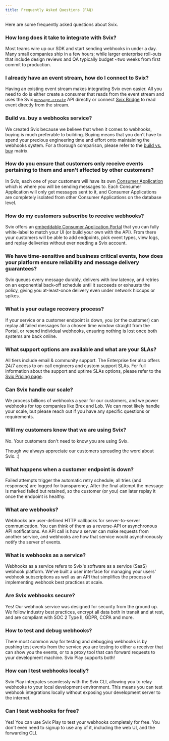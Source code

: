 ```yaml
---
title: Frequently Asked Questions (FAQ)
---
```


Here are some frequently asked questions about Svix.

### How long does it take to integrate with Svix?

Most teams wire up our SDK and start sending webhooks in under a day. Many small companies ship in a few hours; while larger enterprise roll-outs that include design reviews and QA typically budget ~two weeks from first commit to production.

### I already have an event stream, how do I connect to Svix?

Having an existing event stream makes integrating Svix even easier. All you need to do is either create a consumer that reads from the event stream and uses the Svix [`message.create`](https://api.svix.com/docs#tag/Message/operation/v1.message.create) API directly or connect [Svix Bridge](/sending-messages-with-bridge) to read event directly from the stream.

### Build vs. buy a webhooks service?

We created Svix because we believe that when it comes to webhooks, buying is much
preferable to building. Buying means that you don't have to spend your precious
engineering time and effort onto maintaining the webhooks system. For a thorough
comparison, please refer to the <a className="underline" href="https://www.svix.com/build-vs-buy/">build vs. buy</a> matrix.

### How do you ensure that customers only receive events pertaining to them and aren't affected by other customers?

In Svix, each one of your customers will have its own [Consumer Application](/overview#consumer-applications) which is where you will be sending messages to. Each Consumer Application will only get messages sent to it, and Consumer Applications are completely isolated from other Consumer Applications on the database level.

### How do my customers subscribe to receive webhooks?

Svix offers an [embeddable Consumer Application Portal](https://www.svix.com/application-portal/) that you can fully white-label to match your UI (or build your own with the API).
From there your customers will be able to add endpoints, pick event types, view logs, and replay deliveries without ever needing a Svix account.

### We have time-sensitive and business critical events, how does your platform ensure reliability and message delivery guarantees?

Svix queues every message durably, delivers with low latency, and retries on an exponential back-off schedule until it succeeds or exhausts the policy, giving you at-least-once delivery even under network hiccups or spikes.

### What is your outage recovery process?

If your service or a customer endpoint is down, you (or the customer) can replay all failed messages for a chosen time window straight from the Portal, or resend individual webhooks, ensuring nothing is lost once both systems are back online.

### What support options are available and what are your SLAs?

All tiers include email & community support. The Enterprise tier also offers 24/7 access to on-call engineers and custom support SLAs.
For full information about the support and uptime SLAs options, please refer to the [Svix Pricing page](https://www.svix.com/pricing/).

### Can Svix handle our scale?

We process billions of webhooks a year for our customers, and we power webhooks for top companies like Brex and Lob. We can most likely handle your scale, but please reach out if you have any specific questions or requirements.

### Will my customers know that we are using Svix?

No. Your customers don't need to know you are using Svix.

Though we always appreciate our customers spreading the word about Svix. :)

### What happens when a customer endpoint is down?

Failed attempts trigger the automatic retry schedule; all tries (and responses) are logged for transparency. After the final attempt the message is marked failed but retained, so the customer (or you) can later replay it once the endpoint is healthy.

### What are webhooks?

Webhooks are user-defined HTTP callbacks for server-to-server communication. You can think of them as a reverse-API or asynchronous API notifications. An API call is how a server can make requests from another service, and webhooks are how that service would asynchronously notify the server of events.


### What is webhooks as a service?

Webhooks as a service refers to Svix's software as a service (SaaS) webhook platform. We've built a user interface for managing your users' webhook subscriptions as well as an API that simplifies the process of implementing webhook best practices at scale.

### Are Svix webhooks secure?

Yes! Our webhook service was designed for security from the ground up. We follow industry best practices, encrypt all data both in transit and at rest, and are compliant with SOC 2 Type II, GDPR, CCPA and more.


### How to test and debug webhooks?

There most common way for testing and debugging webhooks is by pushing test events from the service you are testing to either a receiver that can show you the events, or to a proxy tool that can forward requests to your development machine. Svix Play supports both!


### How can I test webhooks locally?

Svix Play integrates seamlessly with the Svix CLI, allowing you to relay webhooks to your local development environment. This means you can test webhook integrations locally without exposing your development server to the internet.

### Can I test webhooks for free?

Yes! You can use Svix Play to test your webhooks completely for free. You don't even need to signup to use any of it, including the web UI, and the forwarding CLI.
